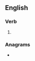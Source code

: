 ==English==

===Verb===
{{head|en|past participle}}

# {{past participle of|outspring|lang=en|nocat=1}}

===Anagrams===
* {{anagrams|en|sprung out}}